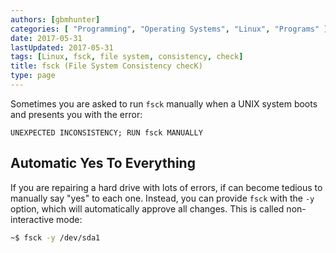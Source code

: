 ```yaml
---
authors: [gbmhunter]
categories: [ "Programming", "Operating Systems", "Linux", "Programs" ]
date: 2017-05-31
lastUpdated: 2017-05-31
tags: [Linux, fsck, file system, consistency, check]
title: fsck (File System Consistency checK)
type: page
---
```


Sometimes you are asked to run `fsck` manually when a UNIX system boots and presents you with the error:

```text
UNEXPECTED INCONSISTENCY; RUN fsck MANUALLY
```

## Automatic Yes To Everything

If you are repairing a hard drive with lots of errors, if can become tedious to manually say "yes" to each one. Instead, you can provide `fsck` with the `-y` option, which will automatically approve all changes. This is called non-interactive mode:

```sh    
~$ fsck -y /dev/sda1
```